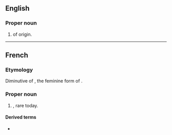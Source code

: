 ==English==

===Proper noun===
{{en-proper noun}}

# {{given name|female|from=French}} of {{etyl|fr|en}} origin.

----

==French==

===Etymology===
Diminutive of {{m|fr|Nicole}}, the feminine form of {{m|fr|Nicolas}}.

===Proper noun===
{{fr-proper noun|f}}

# {{given name|female|lang=fr}}, rare today.

====Derived terms====
* {{l|fr|Colette}}